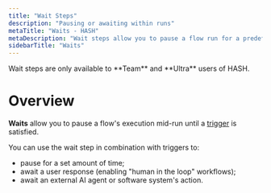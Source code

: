 ```yaml
---
title: "Wait Steps"
description: "Pausing or awaiting within runs"
metaTitle: "Waits - HASH"
metaDescription: "Wait steps allow you to pause a flow run for a predefined period of time, or until a trigger is satisfied "
sidebarTitle: "Waits"
---
```


<Callout style="information" type="coming-soon">
  Wait steps are only available to **Team** and **Ultra** users of HASH.
</Callout>

# Overview

**Waits** allow you to pause a flow's execution mid-run until a [trigger](/guide/flows/triggers) is satisfied.

You can use the wait step in combination with triggers to:

- pause for a set amount of time;
- await a user response (enabling "human in the loop" workflows);
- await an external AI agent or software system's action.